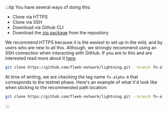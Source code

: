 :::tip
You have several ways of doing this:
- Clone via HTTPS
- Clone via SSH
- Download via Github CLI
- Download the [zip package](https://github.com/fleek-network/lightning/archive/refs/tags/fn-alpha-0.zip) from the repository

We recommend HTTPS because it is the easiest to set up in the wild, and by users who are new to all this.
Although, we strongly recommend using an SSH connection when interacting with GitHub. If you are to this and are interested read more about it [here](https://docs.github.com/en/authentication/connecting-to-github-with-ssh).

```sh
git clone https://github.com/fleek-network/lightning.git --branch fn-alpha-0 --single-branch <DIRECTORY-NAME>
```

At time of writing, we are checking the tag name `fn-alpha-0` that corresponds to the testnet phase.
Here's an example of what it'd look like when sticking to the recommended path location:

```sh
git clone https://github.com/fleek-network/lightning.git --branch fn-alpha-0 --single-branch ~/fleek-network/lightning
```
:::
